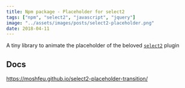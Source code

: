```yaml
---
title: Npm package - Placeholder for select2
tags: ["npm", "select2", "javascript", "jquery"]
image: "../assets/images/posts/select2-placeholder.png"
date: 2018-04-11
---
```


A tiny library to animate the placeholder of the beloved [`select2`](https://select2.org/) plugin

## Docs

https://moshfeu.github.io/select2-placeholder-transition/
